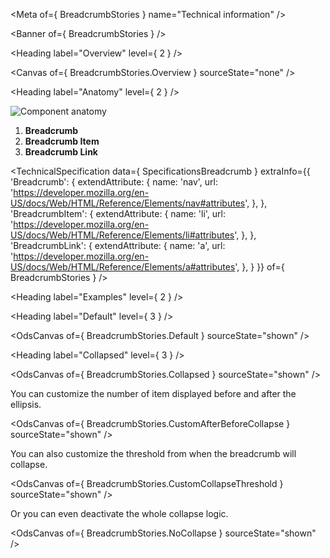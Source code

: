 
<Meta of={ BreadcrumbStories } name="Technical information" />

<Banner of={ BreadcrumbStories } />

<Heading label="Overview" level={ 2 } />

<Canvas of={ BreadcrumbStories.Overview } sourceState="none" />

<Heading label="Anatomy" level={ 2 } />

![Component anatomy](./base-assets/components/breadcrumb/anatomy-tech.png "Component anatomy")

1. **Breadcrumb**
2. **Breadcrumb Item**
3. **Breadcrumb Link**

<TechnicalSpecification
  data={ SpecificationsBreadcrumb }
  extraInfo={{
    'Breadcrumb': {
      extendAttribute: {
        name: 'nav',
        url: 'https://developer.mozilla.org/en-US/docs/Web/HTML/Reference/Elements/nav#attributes',
      },
    },
    'BreadcrumbItem': {
      extendAttribute: {
        name: 'li',
        url: 'https://developer.mozilla.org/en-US/docs/Web/HTML/Reference/Elements/li#attributes',
      },
    },
    'BreadcrumbLink': {
      extendAttribute: {
        name: 'a',
        url: 'https://developer.mozilla.org/en-US/docs/Web/HTML/Reference/Elements/a#attributes',
      },
    }
  }}
  of={ BreadcrumbStories } />

<Heading label="Examples" level={ 2 } />

<Heading label="Default" level={ 3 } />

<OdsCanvas of={ BreadcrumbStories.Default } sourceState="shown" />

<Heading label="Collapsed" level={ 3 } />

<OdsCanvas of={ BreadcrumbStories.Collapsed } sourceState="shown" />

You can customize the number of item displayed before and after the ellipsis.

<OdsCanvas of={ BreadcrumbStories.CustomAfterBeforeCollapse } sourceState="shown" />

You can also customize the threshold from when the breadcrumb will collapse.

<OdsCanvas of={ BreadcrumbStories.CustomCollapseThreshold } sourceState="shown" />

Or you can even deactivate the whole collapse logic.

<OdsCanvas of={ BreadcrumbStories.NoCollapse } sourceState="shown" />
